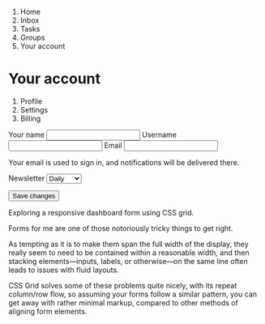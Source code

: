 

<Metatags
  title="Responsive form | May 23 | CSS Grid a day"
  description="An example of using CSS grid every day, from May 1–31st, 2019."
  thumbnail="https://cssgrid31.brett.cool/opengraph/may-23.png"
  url="https://cssgrid31.brett.cool"
  pathname="/may-23"
/>

<div className={LayoutStyles.container}>
  <div className={LayoutStyles.menu}>
    <ol>
      <li>Home</li>
      <li>Inbox</li>
      <li>Tasks</li>
      <li>Groups</li>
      <li className={LayoutStyles.menuActive}>Your account</li>
    </ol>
  </div>
  <div className={LayoutStyles.header}>
    <h1>Your account</h1>
    <ol>
      <li className={LayoutStyles.sectionActive}>Profile</li>
      <li>Settings</li>
      <li>Billing</li>
    </ol>
  </div>
  <div className={LayoutStyles.form}>
    <form className={FormStyles.form}>
      <label for="name">Your name</label>
      <input id="name" defaultValue="Brett Jones" type="text"/>
      <label for="name">Username</label>
      <input id="name" defaultValue="@brett_jay" type="text"/>
      <label for="email">Email</label>
      <input id="email" type="email" defaultValue="hello@example.com" />
      <p className={FormStyles.hint}>
        Your email is used to sign in, and notifications will be delivered
        there.
      </p>
      <label>Newsletter</label>
      <select>
        <option>Daily</option>
        <option>Weekly</option>
        <option>Monthly</option>
        <option>Off</option>
      </select>
    </form>
    <form className={`${FormStyles.form} ${FormStyles.formSubmission}`}>
      <input type="submit" value="Save changes"/>
    </form>
  </div>

</div>

<Footer date={23} prev={true} next={true}>

Exploring a responsive dashboard form using CSS grid.

Forms for me are one of those notoriously tricky things to get right.

As tempting as it is to make them span the full width of the display, they really seem to need to be contained within a reasonable width, and then stacking elements—inputs, labels, or otherwise—on the same line often leads to issues with fluid layouts.

CSS Grid solves some of these problems quite nicely, with its repeat column/row flow, so assuming your forms follow a similar pattern, you can get away with rather minimal markup, compared to other methods of aligning form elements.
</Footer>

